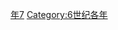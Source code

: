 {{Catnav|頁面分類|历史|歷史時代|年|6世纪各年}}

{{catmore}}

[[Category:590年代|年7]]
[[Category:6世纪各年|Category:6世纪各年]]